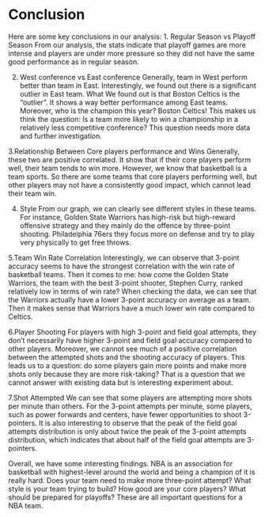 # Conclusion

Here are some key conclusions in our analysis:
1. Regular Season vs Playoff Season
From our analysis, the stats indicate that playoff games are more intense and players are under more pressure so they did not have the same good performance as in regular season.

2. West conference vs East conference
Generally, team in West perform better than team in East. Interestingly, we found out there is a significant outlier in East team. What We found out is that Boston Celtics is the "outlier". It shows a way better performance among East teams. Moreover, who is the champion this year? Boston Celtics! This makes us think the question: Is a team more likely to win a championship in a relatively less competitive conference? This question needs more data and further investigation.

3.Relationship Between Core players performance and Wins
Generally, these two are positive correlated. It show that if their core players perform well, their team tends to win more. However, we know that basketball is a team sports. So there are some teams that core players performing well, but other players may not have a consistently good impact, which cannot lead their team win. 

4. Style
From our graph, we can clearly see different styles in these teams. For instance, Golden State Warriors has high-risk but high-reward offensive strategy and they mainly do the offence by three-point shooting. Philadelphia 76ers they focus more on defense and try to play very physically to get free throws.

5.Team Win Rate Correlation
Interestingly, we can observe that 3-point accuracy seems to have the strongest correlation with the win rate of basketball teams. Then it comes to me: how come the Golden State Warriors, the team with the best 3-point shooter, Stephen Curry, ranked relatively low in terms of win rate? When checking the data, we can see that the Warriors actually have a lower 3-point accuracy on average as a team. Then it makes sense that Warriors have a much lower win rate compared to Celtics.

6.Player Shooting 
For players with high 3-point and field goal attempts, they don’t necessarily have higher 3-point and field goal accuracy compared to other players. Moreover, we cannot see much of a positive correlation between the attempted shots and the shooting accuracy of players. This leads us to a question: do some players gain more points and make more shots only because they are more risk-taking? That is a question that we cannot answer with existing data but is interesting experiment about.

7.Shot Attempted 
We can see that some players are attempting more shots per minute than others. For the 3-point attempts per minute, some players, such as power forwards and centers, have fewer opportunities to shoot 3-pointers. It is also interesting to observe that the peak of the field goal attempts distribution is only about twice the peak of the 3-point attempts distribution, which indicates that about half of the field goal attempts are 3-pointers.

Overall, we have some interesting findings. NBA is an association for basketball with highest-level around the world and being a champion of it is really hard. Does your team need to make more three-point attempt? What style is your team trying to build? How good are your core players? What should be prepared for playoffs? These are all important questions for a NBA team.
